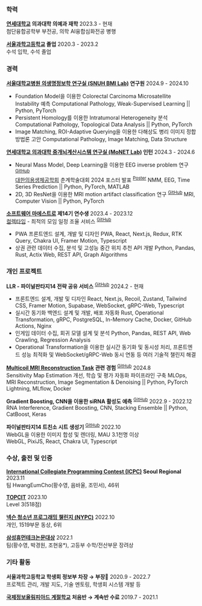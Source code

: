 
### 학력

**[연세대학교](https://yonsei.ac.kr) 의과대학 의예과 재학**
<Duration>2023.3 - 현재</Duration>\
첨단융합공학부 부전공, 의학 AI융합심화전공 병행

**[서울과학고등학교](https://sshs.sen.hs.kr) 졸업**
<Duration>2020.3 - 2023.2</Duration>\
수석 입학, 수석 졸업

### 경력

**[서울대학교병원 의생명정보학 연구실 (SNUH BMI Lab)](https://sites.google.com/view/snuh-bmi-lab) 연구원**
<Duration>2024.9 - 2024.10</Duration>

* Foundation Model을 이용한 Colorectal Carcinoma Microsatellite Instability 예측
<TechStack>Computational Pathology, Weak-Supervised Learning || Python, PyTorch</TechStack>
* Persistent Homology를 이용한 Intratumoral Heterogeneity 분석
<TechStack>Computational Pathology, Topological Data Analysis || Python, PyTorch</TechStack>
* Image Matching, ROI-Adaptive Querying을 이용한 다해상도 병리 이미지 정합 방법론 고안
<TechStack>Computational Pathology, Image Matching, Data Structure</TechStack>

**[연세대학교 의과대학 중개뇌계산시스템 연구실 (MoNET Lab)](http://neuroimage.yonsei.ac.kr) 인턴**
<Duration>2024.3 - 2024.6</Duration>

* Neural Mass Model, Deep Learning을 이용한 EEG inverse problem 연구 <sup>[GitHub](https://github.com/hareeen/LightBunny)</sup>\
  [대한의용생체공학회](https://kosombe.or.kr) 춘계학술대회 2024 포스터 발표 <sup>[Poster](https://meadow.hareen.io/public/KOSOMBE_2024Spring_Poster.pdf)</sup>
  <TechStack>NMM, EEG, Time Series Prediction || Python, PyTorch, MATLAB</TechStack>
* 2D, 3D ResNet을 이용한 MRI motion artifact classification 연구 <sup>[GitHub](https://github.com/hareeen/MRART-Classification)</sup>
  <TechStack>MRI, Computer Vision || Python, PyTorch</TechStack>

**[소프트웨어 마에스트로](https://swmaestro.org/sw/main/main.do) 제14기 연수생**
<Duration>2023.4 - 2023.12</Duration>\
[컬렉타임](https://collecti.me) - 최적의 모임 일정 조율 서비스 <sup>[GitHub](https://github.com/swm-collectime)</sup>

* PWA 프론트엔드 설계, 개발 및 디자인
  <TechStack>PWA, React, Next.js, Redux, RTK Query, Chakra UI, Framer Motion, Typescript</TechStack>
* 상권 관련 데이터 수집, 분석 및 고성능 중간 위치 추천 API 개발
  <TechStack>Python, Pandas, Rust, Actix Web, REST API, Graph Algorithms</TechStack>

### 개인 프로젝트

**LLR - 파이널판타지14 전략 공유 서비스** <sup>[GitHub](https://github.com/CarrotNibbles)</sup>
<Duration>2024.2 - 현재</Duration>

* 프론트엔드 설계, 개발 및 디자인
  <TechStack>React, Next.js, Recoil, Zustand, Tailwind CSS, Framer Motion, Supabase, WebSocket, gRPC-Web, Typescript</TechStack>
* 실시간 동기화 백엔드 설계 및 개발, 배포 자동화
  <TechStack>Rust, Operational Transformation, gRPC, PostgreSQL, In-Memory Cache, Docker, GitHub Actions, Nginx</TechStack>
* 인게임 데이터 수집, 회귀 모델 설계 및 분석
  <TechStack>Python, Pandas, REST API, Web Crawling, Regression Analysis</TechStack>
* Operational Transformation을 이용한 실시간 동기화 및 동시성 처리, 프론트엔드 성능 최적화 및 WebSocket/gRPC-Web 동시 연동 등 여러 기술적 챌린지 해결

**[Multicoil MRI Reconstruction Task](https://fastmri.med.nyu.edu) 관련 경험** <sup>[GitHub](https://github.com/slowGPU/burning_gpu)</sup>
<Duration>2024.8</Duration>\
Sensitivity Map Estimation 개선, 학습 및 평가 자동화 파이프라인 구축
<TechStack>MLOps, MRI Reconstruction, Image Segmentation & Denoising || Python, PyTorch Lightning, MLflow, Docker</TechStack>

**Gradient Boosting, CNN을 이용한 siRNA 활성도 예측** <sup>[GitHub](https://github.com/hareeen/sirna-prediction)</sup>
<Duration>2022.9 - 2022.12</Duration>\
<TechStack>RNA Interference, Gradient Boosting, CNN, Stacking Ensemble || Python, CatBoost, Keras</TechStack>

**파이널판타지14 트친소 시트 생성기** <sup>[GitHub](https://github.com/hareeen/fftch)</sup>
<Duration>2022.10</Duration>\
WebGL을 이용한 이미지 합성 및 렌더링, MAU 3.1천명 이상\
<TechStack>WebGL, PixiJS, React, Chakra UI, Typescript</TechStack>

### 수상, 출전 및 인증

**[International Collegiate Programming Contest (ICPC)](https://icpckorea.org/) Seoul Regional**
<Duration>2023.11</Duration>\
팀 HwangEumCho(황수영, 음바울, 조민서), 46위

**[TOPCIT](https://www.topcit.or.kr/)**
<Duration>2023.10</Duration>\
Level 3(518점)

**[넥슨 청소년 프로그래밍 챌린지 (NYPC)](https://nypc.co.kr)**
<Duration>2022.10</Duration>\
개인, 1519부문 동상, 6위

**[삼성휴먼테크논문대상](https://humantech.samsung.com)**
<Duration>2022.1</Duration>\
팀(황수영, 박경원, 조현웅*), 고등부 수학/전산부문 장려상


### 기타 활동

**서울과학고등학교 학생회 정보부 차장 → 부장**
<Duration>2020.9 - 2022.7</Duration>\
프로젝트 관리, 개발 지도, 기술 멘토링, 학생회 시스템 개발 등

**[국제정보올림피아드 계절학교](https://www.ioikorea.kr/) 처음반 → 계속반 수료**
<Duration>2019.7 - 2021.1</Duration>
